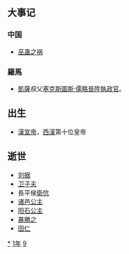 {{yearTOC|-91|西汉'''[[征和|征和]]二年'''}}

== 大事记 ==
=== 中国 ===
* [[巫蛊之祸|巫蛊之祸]]

=== 羅馬 ===
* [[尤利烏斯·凱撒|凱薩]]叔父[[塞克斯圖斯·儒略|塞克斯圖斯·儒略]][[晉陞|晉陞]][[罗马执政官|執政官]]。

== 出生 ==
* [[漢宣帝|漢宣帝]]，[[西漢|西漢]]第十位皇帝

== 逝世 ==
{{Wikisource year mention}}
* [[刘据|刘据]]
* [[卫子夫|卫子夫]]
* 長平侯[[衛伉|衛伉]]
* [[诸邑公主|诸邑公主]]
* [[阳石公主|阳石公主]]
* [[暴勝之|暴勝之]]
* [[田仁|田仁]]

[[Category:前91年|*]]
[[Category:前90年代|1年]]
[[Category:前1世纪各年|9]]